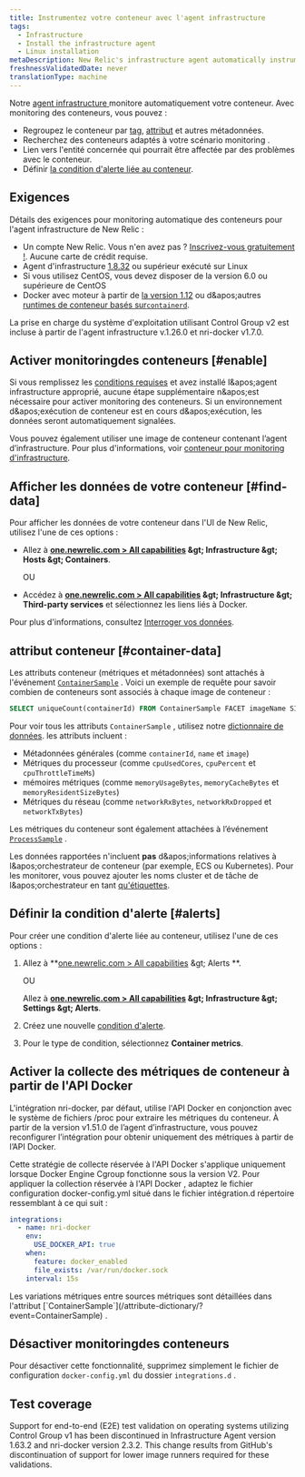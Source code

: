 ```yaml
---
title: Instrumentez votre conteneur avec l'agent infrastructure
tags:
  - Infrastructure
  - Install the infrastructure agent
  - Linux installation
metaDescription: New Relic's infrastructure agent automatically instruments container runtimes to collect container metrics and metadata.
freshnessValidatedDate: never
translationType: machine
---
```


Notre [agent infrastructure ](/docs/welcome-new-relic-infrastructure)monitore automatiquement votre conteneur. Avec monitoring des conteneurs, vous pouvez :

* Regroupez le conteneur par [tag](/docs/new-relic-one/use-new-relic-one/core-concepts/tagging-use-tags-organize-group-what-you-monitor), [attribut](#container-data) et autres métadonnées.
* Recherchez des conteneurs adaptés à votre scénario monitoring .
* Lien vers l&apos;entité concernée qui pourrait être affectée par des problèmes avec le conteneur.
* Définir [la condition d&apos;alerte liée au conteneur](#alerts).

## Exigences

Détails des exigences pour monitoring automatique des conteneurs pour l&apos;agent infrastructure de New Relic :

* Un compte New Relic. Vous n&apos;en avez pas ? [Inscrivez-vous gratuitement !](https://newrelic.com/signup). Aucune carte de crédit requise.
* Agent d&apos;infrastructure [1.8.32](/docs/release-notes/infrastructure-release-notes/infrastructure-agent-release-notes/new-relic-infrastructure-agent-1832) ou supérieur exécuté sur Linux
* Si vous utilisez CentOS, vous devez disposer de la version 6.0 ou supérieure de CentOS
* Docker avec moteur à partir de [la version 1.12](https://docs.docker.com/engine/release-notes/prior-releases/#1120-2016-07-28) ou d&amp;apos;autres [runtimes de conteneur basés sur`containerd`](https://kubernetes.io/docs/setup/production-environment/container-runtimes).

<Callout variant="important">
  La prise en charge du système d&apos;exploitation utilisant Control Group v2 est incluse à partir de l&apos;agent infrastructure v.1.26.0 et nri-docker v1.7.0.
</Callout>

## Activer monitoringdes conteneurs [#enable]

Si vous remplissez les [conditions requises](#requirements) et avez installé l&amp;apos;agent infrastructure approprié, aucune étape supplémentaire n&amp;apos;est nécessaire pour activer monitoring des conteneurs. Si un environnement d&amp;apos;exécution de conteneur est en cours d&amp;apos;exécution, les données seront automatiquement signalées.

Vous pouvez également utiliser une image de conteneur contenant l’agent d’infrastructure. Pour plus d&apos;informations, voir [conteneur pour monitoring d&apos;infrastructure](/docs/infrastructure/install-infrastructure-agent/linux-installation/container-infrastructure-monitoring).

<InstallFeedback />

## Afficher les données de votre conteneur [#find-data]

Pour afficher les données de votre conteneur dans l&apos;UI de New Relic, utilisez l&apos;une de ces options :

* Allez à <DNT>**[one.newrelic.com &gt; All capabilities](https://one.newrelic.com/all-capabilities) &amp;gt; Infrastructure &amp;gt; Hosts &amp;gt; Containers**</DNT>.

  OU

* Accédez à <DNT>**[one.newrelic.com &gt; All capabilities](https://one.newrelic.com/all-capabilities) &amp;gt; Infrastructure &amp;gt; Third-party services**</DNT> et sélectionnez les liens liés à Docker.

Pour plus d&apos;informations, consultez [Interroger vos données](/docs/using-new-relic/data/understand-data/query-new-relic-data).

## attribut conteneur [#container-data]

Les attributs conteneur (métriques et métadonnées) sont attachés à l&apos;événement [`ContainerSample`](/attribute-dictionary/?event=ContainerSample) . Voici un exemple de requête pour savoir combien de conteneurs sont associés à chaque image de conteneur :

```sql
SELECT uniqueCount(containerId) FROM ContainerSample FACET imageName SINCE 1 HOUR AGO TIMESERIES
```

Pour voir tous les attributs `ContainerSample` , utilisez notre [dictionnaire de données](/attribute-dictionary/?event=ContainerSample). les attributs incluent :

* Métadonnées générales (comme `containerId`, `name` et `image`)
* Métriques du processeur (comme `cpuUsedCores`, `cpuPercent` et `cpuThrottleTimeMs`)
* mémoires métriques (comme `memoryUsageBytes`, `memoryCacheBytes` et `memoryResidentSizeBytes`)
* Métriques du réseau (comme `networkRxBytes`, `networkRxDropped` et `networkTxBytes`)

Les métriques du conteneur sont également attachées à l’événement [`ProcessSample`](/attribute-dictionary/?event=ProcessSample) .

Les données rapportées n&apos;incluent **pas** d&amp;apos;informations relatives à l&amp;apos;orchestrateur de conteneur (par exemple, ECS ou Kubernetes). Pour les monitorer, vous pouvez ajouter les noms cluster et de tâche de l&amp;apos;orchestrateur en tant [qu&apos;étiquettes](https://docs.docker.com/ee/ucp/admin/configure/add-labels-to-cluster-nodes/).

## Définir la condition d&apos;alerte [#alerts]

Pour créer une condition d&apos;alerte liée au conteneur, utilisez l&apos;une de ces options :

1. Allez à <DNT>\*\*[one.newrelic.com &gt; All capabilities](https://one.newrelic.com/all-capabilities) &amp;gt; Alerts \*\*</DNT>.

   OU

   Allez à <DNT>**[one.newrelic.com &gt; All capabilities](https://one.newrelic.com/all-capabilities) &amp;gt; Infrastructure &amp;gt; Settings &amp;gt; Alerts**</DNT>.

2. Créez une nouvelle [condition d&apos;alerte](/docs/alerts/new-relic-alerts/defining-conditions/create-alert-conditions).

3. Pour le type de condition, sélectionnez <DNT>**Container metrics**</DNT>.

## Activer la collecte des métriques de conteneur à partir de l&apos;API Docker

L&apos;intégration nri-docker, par défaut, utilise l&apos;API Docker en conjonction avec le système de fichiers /proc pour extraire les métriques du conteneur. À partir de la version v1.51.0 de l’agent d’infrastructure, vous pouvez reconfigurer l’intégration pour obtenir uniquement des métriques à partir de l’API Docker.

Cette stratégie de collecte réservée à l&apos;API Docker s&apos;applique uniquement lorsque Docker Engine Cgroup fonctionne sous la version V2. Pour appliquer la collection réservée à l&apos;API Docker , adaptez le fichier configuration docker-config.yml situé dans le fichier intégration.d répertoire ressemblant à ce qui suit :

```yaml
integrations:
  - name: nri-docker
    env:
      USE_DOCKER_API: true
    when:
      feature: docker_enabled
      file_exists: /var/run/docker.sock
    interval: 15s
```

<Callout variant="tip">
  Les variations métriques entre sources métriques sont détaillées dans l&apos;attribut [`ContainerSample`](/attribute-dictionary/?event=ContainerSample) .
</Callout>

## Désactiver monitoringdes conteneurs

Pour désactiver cette fonctionnalité, supprimez simplement le fichier de configuration `docker-config.yml` du dossier `integrations.d` .

## Test coverage

Support for end-to-end (E2E) test validation on operating systems utilizing Control Group v1 has been discontinued in Infrastructure Agent version 1.63.2 and nri-docker version 2.3.2. This change results from GitHub&apos;s discontinuation of support for lower image runners required for these validations.
